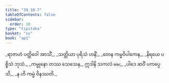 ```yaml
---
title: "39.10.7"
tableOfContents: false
sidebar:
  order: 10
type: "tipitaka"
basket: "su"
book: "ap1"
---
```



<DynamicBreadcrumb />

<Division number="84" book="ap1">

<Paragraph number="4278" type="verses" book="ap1">
_ရာဇာဟံ ပတ္ထိဝေါ အာသိံ,_  
_သတ္တိယာ ပုရိသံ ဟနိံ;_  
_တေန ကမ္မဝိပါကေန,_  
_နိရယေ ပစ္စိသံ ဘုသံ._  

</Paragraph>

</Division>
<Division number="85" book="ap1">

<Paragraph number="4279" type="verses" book="ap1">
_ကမ္မုနော တဿ သေသေန,_  
ဣဒါနိ သကလံ မမ;_  
_ပါဒေ ဆဝိံ ပကပ္ပေသိ,_  
_န ဟိ ကမ္မံ ဝိနဿတိ._
</Paragraph>
</Division>